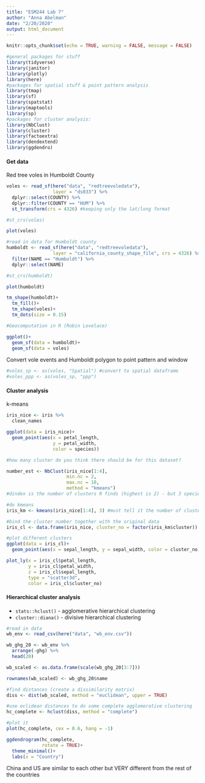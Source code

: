 ```yaml
---
title: "ESM244 Lab 7"
author: "Anna Abelman"
date: "2/20/2020"
output: html_document
---
```


```r
knitr::opts_chunk$set(echo = TRUE, warning = FALSE, message = FALSE)

#general packages for stuff
library(tidyverse)
library(janitor)
library(plotly)
library(here)
#packages for spatial stuff & point pattern analysis
library(tmap)
library(sf)
library(spatstat)
library(maptools)
library(sp)
#packages for cluster analysis:
library(NbClust)
library(cluster)
library(factoextra)
library(dendextend)
library(ggdendro)
```

#### Get data

Red tree voles in Humboldt County
```r
voles <- read_sf(here("data", "redtreevoledata"),
                 layer = "ds033") %>% 
  dplyr::select(COUNTY) %>% 
  dplyr::filter(COUNTY == "HUM") %>% 
  st_transform(crs = 4326) #keeping only the lat/long format

#st_crs(voles)

plot(voles)

#read in data for Humboldt county
humboldt <- read_sf(here("data", "redtreevoledata"),
                 layer = "california_county_shape_file", crs = 4326) %>% 
  filter(NAME == "Humboldt") %>% 
  dplyr::select(NAME)

#st_crs(humboldt)

plot(humboldt)

tm_shape(humboldt)+
  tm_fill()+
  tm_shape(voles)+
  tm_dots(size = 0.15)

#Geocomputation in R (Robin Lovelace)

ggplot()+
  geom_sf(data = humboldt)+
  geom_sf(data = voles)

```

Convert vole events and Humboldt polygon to point pattern and window

```r
#voles_sp <- as(voles, "Spatial") #convert to spatial dataframe
#voles_ppp <- as(voles_sp, "ppp")
```

#### Cluster analysis

k-means
```r
iris_nice <- iris %>% 
  clean_names

ggplot(data = iris_nice)+
  geom_point(aes(x = petal_length,
                 y = petal_width, 
                 color = species))

#how many cluster do you think there should be for this dataset?

number_est <- NbClust(iris_nice[1:4],
                      min.nc = 2,
                      max.nc = 10,
                      method = "kmeans")
#dindex is the number of clusters R finds (highest is 2) - but 3 species

#do kmeans
iris_km <- kmeans(iris_nice[1:4], 3) #must tell it the number of clusters

#bind the cluster number together with the original data
iris_cl <- data.frame(iris_nice, cluster_no = factor(iris_km$cluster))

#plot different clusters
ggplot(data = iris_cl)+
  geom_point(aes(x = sepal_length, y = sepal_width, color = cluster_no))

```

```r
plot_ly(x = iris_cl$petal_length,
        y = iris_cl$petal_width,
        z = iris_cl$sepal_length,
        type = "scatter3d",
        color = iris_cl$cluster_no)
```

#### Hierarchical cluster analysis

 - `stats::hclust()` - agglomerative hierarchical clustering
 - `cluster::diana()` - divisive hierarchical clustering
 
```r
#read in data
wb_env <- read_csv(here("data", "wb_env.csv"))

wb_ghg_20 <- wb_env %>% 
  arrange(-ghg) %>% 
  head(20)

wb_scaled <- as.data.frame(scale(wb_ghg_20[3:7]))

rownames(wb_scaled) <- wb_ghg_20$name

#find distances (create a dissimilarity matrix)
diss <- dist(wb_scaled, method = "euclidean", upper = TRUE)

#use eclidean distances to do some complete agglomerative clustering
hc_complete <- hclust(diss, method = "complete")

#plot it
plot(hc_complete, cex = 0.6, hang = -1)

ggdendrogram(hc_complete,
             rotate = TRUE)+
  theme_minimal()+
  labs(x = "Country")
```
China and US are similar to each other but VERY different from the rest of the countries




















